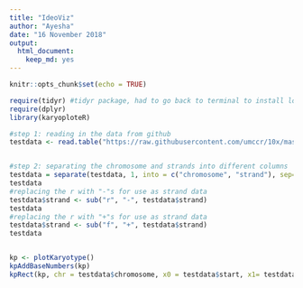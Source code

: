 ```yaml
---
title: "IdeoViz"
author: "Ayesha"
date: "16 November 2018"
output: 
  html_document:
    keep_md: yes
---
```


```r
knitr::opts_chunk$set(echo = TRUE)
```

```r
require(tidyr) #tidyr package, had to go back to terminal to install lol
require(dplyr)
library(karyoploteR)
```




```r
#step 1: reading in the data from github
testdata <- read.table("https://raw.githubusercontent.com/umccr/10x/master/telomeres/data/processed/hg38_igv_manual_by_side.bed", col.names = c("Chromosome_and_strand", "start", "end"), stringsAsFactors = FALSE) 


#step 2: separating the chromosome and strands into different columns
testdata = separate(testdata, 1, into = c("chromosome", "strand"), sep="_", remove = TRUE) #using tidyverse's function 
testdata
#replacing the r with "-"s for use as strand data
testdata$strand <- sub("r", "-", testdata$strand) 
testdata
#replacing the r with "+"s for use as strand data
testdata$strand <- sub("f", "+", testdata$strand)
testdata 


kp <- plotKaryotype()
kpAddBaseNumbers(kp)
kpRect(kp, chr = testdata$chromosome, x0 = testdata$start, x1= testdata$end, y0 = 0.0, y1 =0.5, col = "yellow")


```


